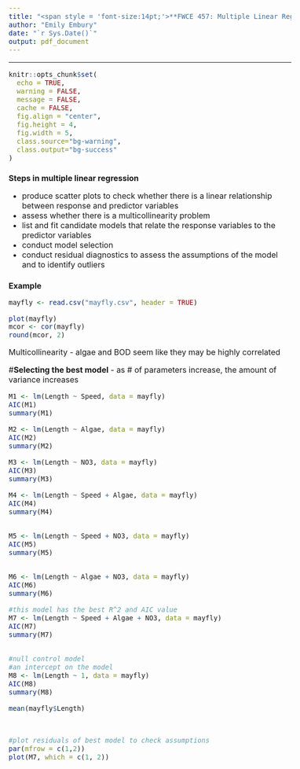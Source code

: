```yaml
---
title: "<span style = 'font-size:14pt;'>**FWCE 457: Multiple Linear Regression Class Notes </span>**"
author: "Emily Embury"
date: "`r Sys.Date()`"
output: pdf_document
---
```

<style type="text/css">
/* Whole document: */
body{
  font-size: 12pt;
}
/* Headers */
h1{
  font-size: 12pt;
}
</style>

---

```r
knitr::opts_chunk$set(
  echo = TRUE,              
  warning = FALSE,       
  message = FALSE,  
  cache = FALSE,        
  fig.align = "center", 
  fig.height = 4,
  fig.width = 5,
  class.source="bg-warning",
  class.output="bg-success"
)

```

# **Steps in multiple linear regression**

  - produce scatter plots to check whether there is a linear relationship between response and predictor variables
  - assess whether there is a multicollinearity problem
  - list and fit candidate models that relate the response variables to the predictor variables
  - conduct model selection
  - conduct residual diagnostics to assess the assumptions of the model and to identify outliers
  
  
# **Example**

```r
mayfly <- read.csv("mayfly.csv", header = TRUE)

plot(mayfly)
mcor <- cor(mayfly)
round(mcor, 2)

```

Multicollinearity
  - algae and BOD seem like they may be highly correlated
  
  
#**Selecting the best model**
  - as # of parameters increase, the amount of variance increases
```r

M1 <- lm(Length ~ Speed, data = mayfly)
AIC(M1)
summary(M1)

M2 <- lm(Length ~ Algae, data = mayfly)
AIC(M2)
summary(M2)

M3 <- lm(Length ~ NO3, data = mayfly)
AIC(M3)
summary(M3)

M4 <- lm(Length ~ Speed + Algae, data = mayfly)
AIC(M4)
summary(M4)


M5 <- lm(Length ~ Speed + NO3, data = mayfly)
AIC(M5)
summary(M5)


M6 <- lm(Length ~ Algae + NO3, data = mayfly)
AIC(M6)
summary(M6)

#this model has the best R^2 and AIC value
M7 <- lm(Length ~ Speed + Algae + NO3, data = mayfly)
AIC(M7)
summary(M7)


#null control model
#an intercept on the model
M8 <- lm(Length ~ 1, data = mayfly)
AIC(M8)
summary(M8)

mean(mayfly$Length)



#plot residuals of best model to check assumptions
par(mfrow = c(1,2))
plot(M7, which = c(1, 2))
```